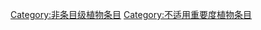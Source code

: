 {{catmore1|[[WikiProject:植物|WikiProject:植物]]}}
{{Articles by Quality|topic=植物|project=植物|format=toc}}
{{Articles by Importance|topic=植物|project=植物|format=toc}}
{{empty category}}

[[Category:非条目级植物条目|Category:非条目级植物条目]]
[[Category:不适用重要度植物条目|Category:不适用重要度植物条目]]